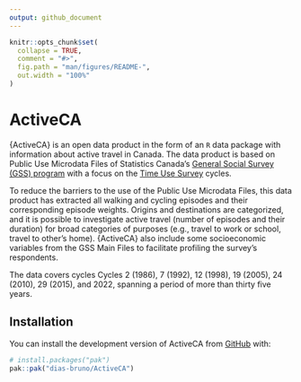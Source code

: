 ```yaml
---
output: github_document
---
```


<!-- README.md is generated from README.Rmd. Please edit that file -->

```r
knitr::opts_chunk$set(
  collapse = TRUE,
  comment = "#>",
  fig.path = "man/figures/README-",
  out.width = "100%"
)
```

# ActiveCA

<!-- badges: start -->
<!-- badges: end -->

{ActiveCA} is an open data product in the form of an `R` data package with information about active travel in Canada. The data product is based on Public Use Microdata Files of Statistics Canada's [General Social Survey (GSS) program](https://www150.statcan.gc.ca/n1/pub/45-25-0001/index-eng.htm) with a focus on the [Time Use Survey](https://www150.statcan.gc.ca/n1/pub/45-25-0001/index-eng.htm#a7) cycles.

To reduce the barriers to the use of the Public Use Microdata Files, this data product has extracted all walking and cycling episodes and their corresponding episode weights. Origins and destinations are categorized, and it is possible to investigate active travel (number of episodes and their duration) for broad categories of purposes (e.g., travel to work or school, travel to other's home). {ActiveCA} also include some socioeconomic variables from the GSS Main Files to facilitate profiling the survey's respondents. 

The data covers cycles Cycles 2 (1986), 7 (1992), 12 (1998), 19 (2005), 24 (2010), 29 (2015), and 2022, spanning a period of more than thirty five years.   

## Installation

You can install the development version of ActiveCA from [GitHub](https://github.com/dias-bruno/ActiveCA) with:

``` r
# install.packages("pak")
pak::pak("dias-bruno/ActiveCA")
```
